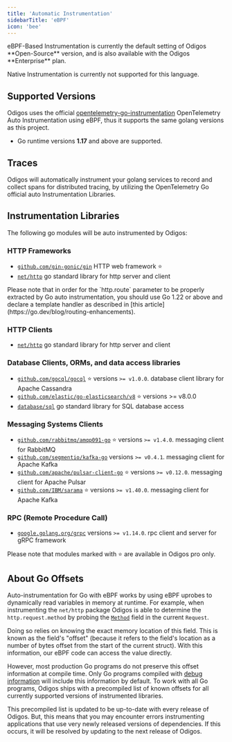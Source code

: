 ```yaml
---
title: 'Automatic Instrumentation'
sidebarTitle: 'eBPF'
icon: 'bee'
---
```



<Info>
  eBPF-Based Instrumentation is currently the default setting of Odigos **Open-Source** version, and is also available with the Odigos **Enterprise** plan.

  Native Instrumentation is currently not supported for this language.
</Info>

## Supported Versions

Odigos uses the official [opentelemetry-go-instrumentation](https://github.com/open-telemetry/opentelemetry-go-instrumentation) OpenTelemetry Auto Instrumentation using eBPF, thus it supports the same golang versions as this project.

- Go runtime versions **1.17** and above are supported.

<EbpfKernelVersionNote />

## Traces

Odigos will automatically instrument your golang services to record and collect spans for distributed tracing, by utilizing the OpenTelemetry Go official auto Instrumentation Libraries.

## Instrumentation Libraries

The following go modules will be auto instrumented by Odigos:

### HTTP Frameworks

- [`github.com/gin-gonic/gin`](https://pkg.go.dev/github.com/gin-gonic/gin) HTTP web framework ⭐️
- [`net/http`](https://pkg.go.dev/net/http) go standard library for http server and client

<Info>
  Please note that in order for the `http.route` parameter to be properly extracted by Go auto instrumentation, you should use Go 1.22 or above and
  declare a template handler as described in [this article](https://go.dev/blog/routing-enhancements).
</Info>

### HTTP Clients

- [`net/http`](https://pkg.go.dev/net/http) go standard library for http server and client

### Database Clients, ORMs, and data access libraries

- [`github.com/gocql/gocql`](https://pkg.go.dev/github.com/gocql/gocql) ⭐️ versions `>= v1.0.0`. database client library for Apache Cassandra
- [`github.com/elastic/go-elasticsearch/v8`](https://pkg.go.dev/github.com/elastic/go-elasticsearch/v8) ⭐️ versions >= v8.0.0
- [`database/sql`](https://pkg.go.dev/database/sql) go standard library for SQL database access

### Messaging Systems Clients

- [`github.com/rabbitmq/amqp091-go`](https://pkg.go.dev/github.com/rabbitmq/amqp091-go) ⭐️ versions `>= v1.4.0`. messaging client for RabbitMQ
- [`github.com/segmentio/kafka-go`](https://pkg.go.dev/github.com/segmentio/kafka-go) versions `>= v0.4.1`. messaging client for Apache Kafka
- [`github.com/apache/pulsar-client-go`](https://pkg.go.dev/github.com/apache/pulsar-client-go) ⭐️ versions `>= v0.12.0`. messaging client for Apache Pulsar
- [`github.com/IBM/sarama`](https://github.com/IBM/sarama) ⭐️ versions `>= v1.40.0`. messaging client for Apache Kafka

### RPC (Remote Procedure Call)

- [`google.golang.org/grpc`](https://pkg.go.dev/google.golang.org/grpc) versions `>= v1.14.0`. rpc client and server for gRPC framework

Please note that modules marked with ⭐️ are available in Odigos pro only.

## About Go Offsets

Auto-instrumentation for Go with eBPF works by using eBPF uprobes to dynamically read variables in memory at runtime. For example,
when instrumenting the `net/http` package Odigos is able to determine the `http.request.method` by probing the [`Method`](https://pkg.go.dev/net/http#Request) 
field in the current `Request`.

Doing so relies on knowing the exact memory location of this field. This is known as the field's "offset" (because it refers to the field's location as a
number of bytes offset from the start of the current struct). With this information, our eBPF code can access the value directly.

However, most production Go programs do not preserve this offset information at compile time. Only Go programs compiled with [debug information](https://go.dev/doc/gdb)
will include this information by default. To work with all Go programs, Odigos ships with a precompiled list of known offsets for all currently supported
versions of instrumented libraries.

This precompiled list is updated to be up-to-date with every release of Odigos. But, this means that you may encounter errors instrumenting applications
that use very newly released versions of dependencies. If this occurs, it will be resolved by updating to the next release of Odigos.
